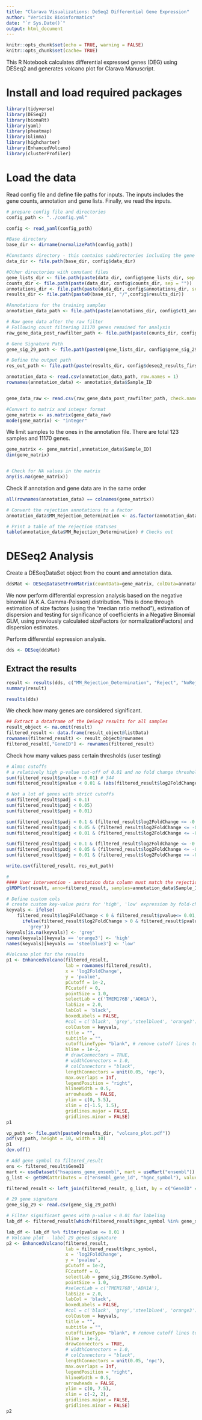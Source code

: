 ```yaml
---
title: "Clarava Visualizations: DeSeq2 Differential Gene Expression"
author: "VericiDx Bioinformatics"
date: "`r Sys.Date()`"
output: html_document
---
```


```r
knitr::opts_chunk$set(echo = TRUE, warning = FALSE)
knitr::opts_chunk$set(cache= TRUE)
```

This R Notebook calculates differential expressed genes (DEG) using DESeq2 and generates volcano plot for Clarava Manuscript.

# Install and load required packages

```r
library(tidyverse)
library(DESeq2)
library(biomaRt)
library(yaml)
library(pheatmap)
library(Glimma)
library(highcharter)
library(EnhancedVolcano)
library(clusterProfiler)
```

# Load the data
Read config file and define file paths for inputs. The inputs includes the gene counts, annotation and gene lists. Finally, we read the inputs.
```r
# prepare config file and directories
config_path <- "../config.yml"

config <- read_yaml(config_path)

#Base directory
base_dir <- dirname(normalizePath(config_path))

#Constants directory - this contains subdirectories including the gene lists and counts
data_dir <- file.path(base_dir, config$data_dir)

#Other directories with constant files
gene_lists_dir <- file.path(paste(data_dir, config$gene_lists_dir, sep = ""))
counts_dir <- file.path(paste(data_dir, config$counts_dir, sep = ""))
annotations_dir <- file.path(paste(data_dir, config$annotations_dir, sep = ""))
results_dir <- file.path(paste0(base_dir, "/",config$results_dir))

#Annotations for the training samples
annotation_data_path <- file.path(paste(annotations_dir, config$ct1_annotations_123samples, sep = ""))

# Raw gene data after the raw filter
# Following count filtering 11170 genes remained for analysis
raw_gene_data_post_rawfilter_path <- file.path(paste(counts_dir, config$gene_data_raw_counts, sep = ""))

# Gene Signature Path
gene_sig_29_path <- file.path(paste0(gene_lists_dir, config$gene_sig_29))

# Define the output path
res_out_path <- file.path(paste(results_dir, config$deseq2_results_firstRawFilter, sep = ""))
```

```r
annotation_data <- read.csv(annotation_data_path, row.names = 1)
rownames(annotation_data) <- annotation_data$Sample_ID


gene_data_raw <- read.csv(raw_gene_data_post_rawfilter_path, check.names = F, row.names = 1)
```


```r
#Convert to matrix and integer format
gene_matrix <- as.matrix(gene_data_raw)
mode(gene_matrix) <- "integer"
```

We limit samples to the ones in the annotation file.
There are total 123 samples and 11170 genes.
```r
gene_matrix <- gene_matrix[,annotation_data$Sample_ID]
dim(gene_matrix)


# Check for NA values in the matrix
any(is.na(gene_matrix))
```

Check if annotation and gene data are in the same order
```r
all(rownames(annotation_data) == colnames(gene_matrix))
```


```r
# Convert the rejection annotations to a factor
annotation_data$MM_Rejection_Determination <- as.factor(annotation_data$MM_Rejection_Determination)

# Print a table of the rejection statuses
table(annotation_data$MM_Rejection_Determination) # Checks out
```

# DESeq2 Analysis
Create a DESeqDataSet object from the count and annotation data.

```r
ddsMat <- DESeqDataSetFromMatrix(countData=gene_matrix, colData=annotation_data, design= ~ MM_Rejection_Determination)
```

We now perform differential expression analysis based on the negative binomial (A.K.A. Gamma-Poisson) distribution. This is done through estimation of size factors (using the "median ratio method"), estimation of dispersion and testing for significance of coefficients in a Negative Binomial GLM, using previously calculated sizeFactors (or normalizationFactors) and dispersion estimates.

Perform differential expression analysis.
```r
dds <- DESeq(ddsMat)
```

## Extract the results
```r
result <- results(dds, c("MM_Rejection_Determination", "Reject", "NoReject"))
summary(result)

results(dds)
```

We check how many genes are considered significant.

```r
## Extract a dataframe of the DeSeq2 results for all samples
result_object <- na.omit(result)
filtered_result <- data.frame(result_object@listData)
rownames(filtered_result) <- result_object@rownames
filtered_result[,"GeneID"] <- rownames(filtered_result)
```

Check how many values pass certain thresholds (user testing)
```r
# Almac cutoffs 
# a relatively high p-value cut-off of 0.01 and no fold change threshold to ensure any gene that may contribute even a small amount to discriminatory power was included.
sum(filtered_result$pvalue < 0.01) # 344
sum(filtered_result$pvalue < 0.01 & (abs(filtered_result$log2FoldChange) >= 1)) # 5
```

```r
# Not a lot of genes with strict cutoffs
sum(filtered_result$padj < 0.1)
sum(filtered_result$padj < 0.05)
sum(filtered_result$padj < 0.01)

sum(filtered_result$padj < 0.1 & (filtered_result$log2FoldChange <= -0.5 | filtered_result$log2FoldChange >=0.5))
sum(filtered_result$padj < 0.05 & (filtered_result$log2FoldChange <= -0.5 | filtered_result$log2FoldChange >=0.5))
sum(filtered_result$padj < 0.01 & (filtered_result$log2FoldChange <= -0.5 | filtered_result$log2FoldChange >=0.5))

sum(filtered_result$padj < 0.1 & (filtered_result$log2FoldChange <= -0.75 | filtered_result$log2FoldChange >=0.75))
sum(filtered_result$padj < 0.05 & (filtered_result$log2FoldChange <= -0.75 | filtered_result$log2FoldChange >=0.75))
sum(filtered_result$padj < 0.01 & (filtered_result$log2FoldChange <= -0.75 | filtered_result$log2FoldChange >=0.75))
```

```r
write.csv(filtered_result, res_out_path)
```

```r
#
#### User intervention - annotation data column must match the rejection column
glMDPlot(result, anno=filtered_result, samples=annotation_data$Sample_ID, groups=annotation_data$MM_Rejection_Determination, counts=gene_matrix, launch=TRUE)
```

```r
# Define custom cols
# create custom key-value pairs for 'high', 'low' expression by fold-change
keyvals <- ifelse(
    filtered_result$log2FoldChange < 0 & filtered_result$pvalue<= 0.01, 'steelblue3',
      ifelse(filtered_result$log2FoldChange > 0 & filtered_result$pvalue<= 0.01, 'orange3',
        'grey'))
keyvals[is.na(keyvals)] <- 'grey'
names(keyvals)[keyvals == 'orange3'] <- 'high'
names(keyvals)[keyvals == 'steelblue3'] <- 'low'

#Volcano plot for the results
p1 <- EnhancedVolcano(filtered_result,
                      lab = rownames(filtered_result),
                      x = 'log2FoldChange',
                      y = 'pvalue',
                      pCutoff = 1e-2,
                      FCcutoff = 0,
                      pointSize = 1.0,
                      selectLab = c('TMEM176B','ADH1A'),
                      labSize = 2.0,
                      labCol = 'black',
                      boxedLabels = FALSE,
                      #col = c('black', 'grey','steelblue4', 'orange3'),
                      colCustom = keyvals,
                      title = "",
                      subtitle = "",
                      cutoffLineType= "blank", # remove cutoff lines to set manually for hline
                      hline = 1e-2,
                      # drawConnectors = TRUE,
                      # widthConnectors = 1.0,
                      # colConnectors = "black",
                      lengthConnectors = unit(0.05, 'npc'),
                      max.overlaps = Inf,
                      legendPosition = "right",
                      hlineWidth = 0.5,
                      arrowheads = FALSE,
                      ylim = c(0, 5.5),
                      xlim = c(-1.5, 1.5), 
                      gridlines.major = FALSE,
                      gridlines.minor = FALSE)
p1     

```

```r
vp_path <- file.path(paste0(results_dir, "volcano_plot.pdf"))
pdf(vp_path, height = 10, width = 10)
p1
dev.off()

```



```r

# Add gene symbol to filtered_result
ens <- filtered_result$GeneID
mart <- useDataset("hsapiens_gene_ensembl", mart = useMart("ensembl"))
g_list <- getBM(attributes = c("ensembl_gene_id", "hgnc_symbol"), values = ens, mart = mart, filters = "ensembl_gene_id")

filtered_result <- left_join(filtered_result, g_list, by = c("GeneID" = "ensembl_gene_id"))

# 29 gene signature
gene_sig_29 <- read.csv(gene_sig_29_path)

# Filter significant genes with p-value < 0.01 for labeling
lab_df <- filtered_result[which(filtered_result$hgnc_symbol %in% gene_sig_29$Gene.Symbol), ]

lab_df <- lab_df %>% filter(pvalue <= 0.01 )
# Volcano plot - label 29 genes signature
p2 <- EnhancedVolcano(filtered_result,
                      lab = filtered_result$hgnc_symbol,
                      x = 'log2FoldChange',
                      y = 'pvalue',
                      pCutoff = 1e-2,
                      FCcutoff = 0,
                      selectLab = gene_sig_29$Gene.Symbol,
                      pointSize = 1.0,
                      #selectLab = c('TMEM176B','ADH1A'),
                      labSize = 2.0,
                      labCol = 'black',
                      boxedLabels = FALSE,
                      #col = c('black', 'grey','steelblue4', 'orange3'),
                      colCustom = keyvals,
                      title = "",
                      subtitle = "",
                      cutoffLineType= "blank", # remove cutoff lines to set manually for hline
                      hline = 1e-2,
                      drawConnectors = TRUE,
                      # widthConnectors = 1.0,
                      # colConnectors = "black",
                      lengthConnectors = unit(0.05, 'npc'),
                      max.overlaps = Inf,
                      legendPosition = "right",
                      hlineWidth = 0.5,
                      arrowheads = FALSE,
                      ylim = c(0, 7.5),
                      xlim = c(-2, 2), 
                      gridlines.major = FALSE,
                      gridlines.minor = FALSE)
p2

```

